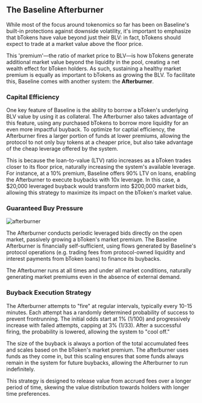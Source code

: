 ## The Baseline Afterburner

While most of the focus around tokenomics so far has been on Baseline's built-in protections 
against downside volatility, it's important to emphasize that bTokens have value beyond just 
their BLV: in fact, bTokens should expect to trade at a market value above the floor price. 


This 'premium'—the ratio of market price to BLV—is how bTokens generate additional market value 
beyond the liquidity in the pool, creating a net wealth effect for bToken holders. As 
such, sustaining a healthy market premium is equally as important to bTokens as growing the BLV. 
To facilitate this, Baseline comes with another system: the **Afterburner**.

### Capital Efficiency

One key feature of Baseline is the ability to borrow a bToken's underlying BLV value by using it as collateral.
The Afterburner also takes advantage of this feature, using any purchased bTokens to borrow more liquidity
for an even more impactful buyback. To optimize for captial efficiency, the Afterburner fires a larger 
portion of funds at lower premiums, allowing the protocol to not only buy tokens at a cheaper price, but also 
take advantage of the cheap leverage offered by the system.

This is because the loan-to-value (LTV) ratio increases as a bToken trades closer to its floor price, naturally 
increasing the system's available leverage. For instance, at a 10% premium, Baseline offers 90% LTV on loans, 
enabling the Afterburner to execute buybacks with 10x leverage. In this case, a $20,000 leveraged buyback would 
transform into $200,000 market bids, allowing this strategy to maximize its impact on the bToken's market value.

### Guaranteed Buy Pressure

![afterburner](/assets/afterburner.png)

The Afterburner conducts periodic leveraged bids directly on the open market, passively growing a 
bToken's market premium. The Baseline Afterburner 
is financially self-sufficient, using flows generated by Baseline's protocol operations (e.g. trading 
fees from protocol-owned liquidity and interest payments from bToken loans) to finance its buybacks.

The Afterburner runs at all times and under all market conditions, naturally generating market premiums 
even in the absence of external demand. 

### Buyback Execution Strategy

The Afterburner attempts to "fire" at regular intervals, typically every 10-15 minutes. Each attempt 
has a randomly determined probability of success to prevent frontrunning. The initial odds start at 1% 
(1/100) and progressively increase with failed attempts, capping at 3% (1/33). After a successful firing, 
the probability is lowered, allowing the system to "cool off."

The size of the buyback is always a portion of the total accumulated fees and scales based on the bToken's 
market premium. The afterburner uses funds as they come in, but this scaling ensures that some 
funds always remain in the system for future buybacks, allowing the Afterburner to run indefinitely. 

This strategy is designed to release value from accrued fees over a longer period of time, skewing the value 
distribution towards holders with longer time preferences.

